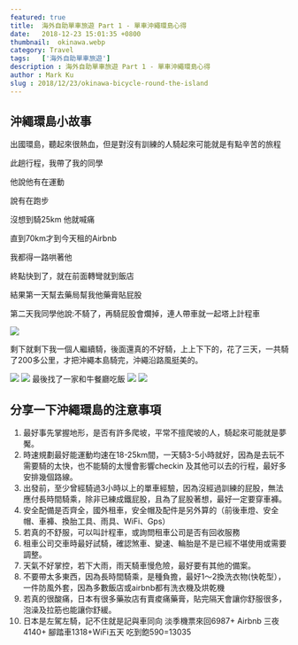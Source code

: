 ```yaml
---
featured: true
title:  海外自助單車旅遊 Part 1 - 單車沖繩環島心得
date:   2018-12-23 15:01:35 +0800
thumbnail:  okinawa.webp
category: Travel
tags:   ['海外自助單車旅遊']
description : 海外自助單車旅遊 Part 1 - 單車沖繩環島心得
author : Mark Ku
slug : 2018/12/23/okinawa-bicycle-round-the-island
--- 
```

## 沖繩環島小故事
出國環島，聽起來很熱血，但是對沒有訓練的人騎起來可能就是有點辛苦的旅程  

此趟行程，我帶了我的同學  

他說他有在運動  
 
說有在跑步  

沒想到騎25km 他就喊痛  

直到70km才到今天租的Airbnb     

我都得一路哄著他  
 
終點快到了，就在前面轉彎就到飯店  
 
結果第一天幫去藥局幫我他藥膏貼屁股  

第二天我同學他說:不騎了，再騎屁股會爛掉，連人帶車就一起塔上計程車

![](took-taxi.jpg)

剩下就剩下我一個人繼續騎，後面還真的不好騎，上上下下的，花了三天，一共騎了200多公里，才把沖繩本島騎完，沖繩沿路風挺美的。

![](view-1.jpg)
![](view-2.jpg)
最後找了一家和牛餐廳吃飯
![](food-1.jpg)
![](food-2.jpg)

## 分享一下沖繩環島的注意事項
1. 最好事先掌握地形，是否有許多爬坡，平常不擅爬坡的人，騎起來可能就是夢魘。
2. 時速規劃最好能運動均速在18-25km間，一天騎3-5小時就好，因為是去玩不需要騎的太快，也不能騎的太慢會影響checkin 及其他可以去的行程，最好多安排幾個路線。
3. 出發前，至少曾經騎過3小時以上的單車經驗，因為沒經過訓練的屁股，無法應付長時間騎乘，除非已練成鐵屁股，且為了屁股著想，最好一定要穿車褲。
4. 安全配備是否齊全，國外租車，安全帽及配件是另外算的（前後車燈、安全帽、車褲、換胎工具、雨具、WiFi、Gps）
5. 若真的不舒服，可以叫計程車，或詢問租車公司是否有回收服務
6. 租車公司交車時最好試騎，確認煞車、變速、輪胎是不是已經不堪使用或需要調整。
7. 天氣不好掌控，若下大雨，雨天騎車慢危險，最好要有其他的備案。
8. 不要帶太多東西，因為長時間騎乘，是種負擔，最好1～2換洗衣物(快乾型），一件防風外套，因為多數飯店或airbnb都有洗衣機及烘乾機
9. 若真的很酸痛，日本有很多藥妝店有賣痠痛藥膏，貼完隔天會讓你舒服很多，泡澡及拉筋也能讓你舒緩。
10. 日本是左駕左騎，記不住就是記與車同向
淡季機票來回6987+ Airbnb 三夜4140+ 腳踏車1318+WiFi五天 吃到飽590=13035
